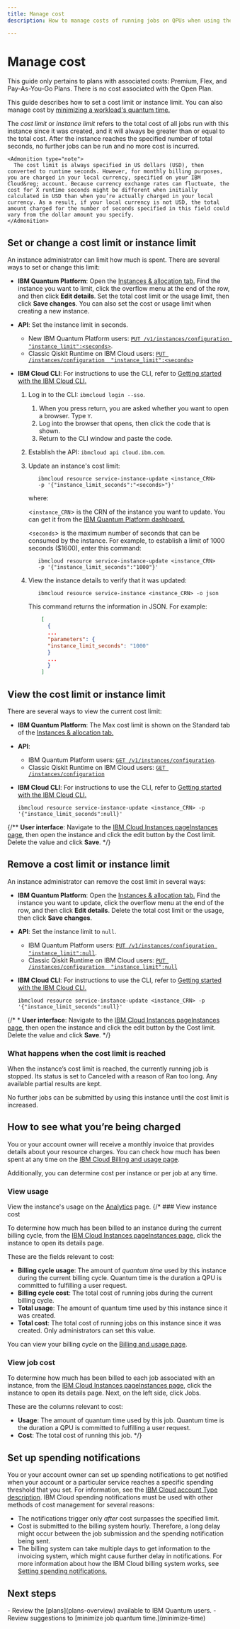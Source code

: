 ```yaml
---
title: Manage cost
description: How to manage costs of running jobs on QPUs when using the Premium, Flex, or Pay-As-You-Go Plan on IBM Quantum Platform.

---
```


# Manage cost

<Admonition type="note" title="The Open Plan is free">
This guide only pertains to plans with associated costs: Premium, Flex, and Pay-As-You-Go Plans. There is no cost associated with the Open Plan.
</Admonition>

This guide describes how to set a cost limit or instance limit.  You can also manage cost by [minimizing a workload's quantum time.](minimize-time)

The _cost limit_ or _instance limit_ refers to the total cost of all jobs run with this instance since it was created, and it will always be greater than or equal to the total cost. After the instance reaches the specified number of total seconds, no further jobs can be run and no more cost is incurred.

    <Admonition type="note">
      The cost limit is always specified in US dollars (USD), then converted to runtime seconds. However, for monthly billing purposes, you are charged in your local currency, specified on your IBM Cloud&reg; account. Because currency exchange rates can fluctuate, the cost for X runtime seconds might be different when initially calculated in USD than when you’re actually charged in your local currency. As a result, if your local currency is not USD, the total amount charged for the number of seconds specified in this field could vary from the dollar amount you specify.
    </Admonition>

<span id="cost-limit"></span>
## Set or change a cost limit or instance limit

An instance administrator can limit how much is spent. There are several ways to set or change this limit:

* **IBM Quantum Platform**: Open the [Instances & allocation tab.](https://quantum.cloud.ibm.com/instances) Find the instance you want to limit, click the overflow menu at the end of the row, and then click **Edit details**. Set the total cost limit or the usage limit, then click **Save changes**.
   <Admonition type="note">
   You can also set the cost or usage limit when creating a new instance.
   </Admonition>

* **API**: Set the instance limit in seconds.
   * New IBM Quantum Platform users: [`PUT /v1/instances/configuration "instance_limit":<seconds>`](/docs/api/qiskit-runtime-rest/tags/instances#tags__instances__operations__replace_instance_data).
   * Classic Qiskit Runtime on IBM Cloud users: [`PUT /instances/configuration  "instance_limit":<seconds>`](https://cloud.ibm.com/apidocs/quantum-computing#replace-instance-data)

* **IBM Cloud CLI**: For instructions to use the CLI, refer to [Getting started with the IBM Cloud CLI.](https://cloud.ibm.com/docs/cli?topic=cli-getting-started)
   1. Log in to the CLI: `ibmcloud login --sso`.
      1. When you press return, you are asked whether you want to open a browser.  Type `Y`.
      2. Log into the browser that opens, then click the code that is shown.
      3. Return to the CLI window and paste the code.
   1. Establish the API: `ibmcloud api cloud.ibm.com`.
   1. Update an instance's cost limit:

      ```cli
         ibmcloud resource service-instance-update <instance_CRN>
         -p '{"instance_limit_seconds":"<seconds>"}'
      ```

      where:

      \<`instance_CRN`\> is the CRN of the instance you want to update. You can get it from the [IBM Quantum Platform dashboard.](https://quantum.cloud.ibm.com)

      \<`seconds`\> is the maximum number of seconds that can be consumed by the instance. For example, to establish a limit of 1000 seconds ($1600), enter this command:

      ```cli
         ibmcloud resource service-instance-update <instance_CRN>
         -p '{"instance_limit_seconds":"1000"}'
      ```

   1. View the instance details to verify that it was updated:

      ```cli
         ibmcloud resource service-instance <instance_CRN> -o json
      ```

      This command returns the information in JSON.  For example:

      ```json
          [
            {
            ...
            "parameters": {
            "instance_limit_seconds": "1000"
            }
            ...
            }
          ]
      ```

## View the cost limit or instance limit

There are several ways to view the current cost limit:

* **IBM Quantum Platform**: The Max cost limit is shown on the Standard tab of the [Instances & allocation tab.](https://quantum.cloud.ibm.com/instances)

* **API**:
   * IBM Quantum Platform users: [`GET /v1/instances/configuration`](/docs/api/qiskit-runtime-rest/tags/instances).
   * Classic Qiskit Runtime on IBM Cloud users: [`GET /instances/configuration`](https://cloud.ibm.com/apidocs/quantum-computing#get-instance)

* **IBM Cloud CLI**: For instructions to use the CLI, refer to [Getting started with the IBM Cloud CLI.](https://cloud.ibm.com/docs/cli?topic=cli-getting-started)

   ```cli
   ibmcloud resource service-instance-update <instance_CRN> -p
   '{"instance_limit_seconds":null}'
   ```

{/** **User interface**: Navigate to the <LegacyContent>[IBM Cloud Instances page](https://cloud.ibm.com/quantum/instances)</LegacyContent><CloudContent>[Instances page](https://quantum.cloud.ibm.com/instances)</CloudContent>, then open the instance and click the edit button by the Cost limit. Delete the value and click **Save**. */}


## Remove a cost limit or instance limit

An instance administrator can remove the cost limit in several ways:

* **IBM Quantum Platform**: Open the [Instances & allocation tab.](https://quantum.cloud.ibm.com/instances) Find the instance you want to update, click the overflow menu at the end of the row, and then click **Edit details**. Delete the total cost limit or the usage, then click **Save changes**.

* **API**: Set the instance limit to `null`.
   * IBM Quantum Platform users: [`PUT /v1/instances/configuration "instance_limit":null`](/docs/api/qiskit-runtime-rest/tags/instances).
   * Classic Qiskit Runtime on IBM Cloud users: [`PUT /instances/configuration  "instance_limit":null`](https://cloud.ibm.com/apidocs/quantum-computing#replace-instance-data)

* **IBM Cloud CLI**: For instructions to use the CLI, refer to [Getting started with the IBM Cloud CLI.](https://cloud.ibm.com/docs/cli?topic=cli-getting-started)

   ```cli
   ibmcloud resource service-instance-update <instance_CRN> -p
   '{"instance_limit_seconds":null}'
   ```

{/* * **User interface**: Navigate to the <LegacyContent>[IBM Cloud Instances page](https://cloud.ibm.com/quantum/instances)</LegacyContent><CloudContent>[Instances page](https://quantum.cloud.ibm.com/instances)</CloudContent>, then open the instance and click the edit button by the Cost limit. Delete the value and click **Save**. */}

### What happens when the cost limit is reached

When the instance’s cost limit is reached, the currently running job is stopped. Its status is set to Canceled with a reason of Ran too long. Any available partial results are kept.

No further jobs can be submitted by using this instance until the cost limit is increased.

## How to see what you’re being charged

You or your account owner will receive a monthly invoice that provides details about your resource charges. You can check how much has been spent at any time on the [IBM Cloud Billing and usage page](https://cloud.ibm.com/billing).

Additionally, you can determine cost per instance or per job at any time.

### View usage

View the instance's usage on the [Analytics](https://quantum.cloud.ibm.com/analytics) page.
{/* ### View instance cost

To determine how much has been billed to an instance during the current billing cycle, from the <LegacyContent>[IBM Cloud Instances page](https://cloud.ibm.com/quantum/instances)</LegacyContent><CloudContent>[Instances page](https://quantum.cloud.ibm.com/instances)</CloudContent>, click the instance to open its details page.

These are the fields relevant to cost:

- **Billing cycle usage**: The amount of _quantum time_ used by this instance during the current billing cycle. Quantum time is the duration a QPU is committed to fulfilling a user request.
- **Billing cycle cost**: The total cost of running jobs during the current billing cycle.
- **Total usage**: The amount of quantum time used by this instance since it was created.
- **Total cost**: The total cost of running jobs on this instance since it was created. Only administrators can set this value.

You can view your billing cycle on the [Billing and usage page](https://cloud.ibm.com/billing).

### View job cost

To determine how much has been billed to each job associated with an instance, from the <LegacyContent>[IBM Cloud Instances page](https://cloud.ibm.com/quantum/instances)</LegacyContent><CloudContent>[Instances page](https://quantum.cloud.ibm.com/instances)</CloudContent>, click the instance to open its details page. Next, on the left side, click Jobs.

These are the columns relevant to cost:

- **Usage**: The amount of quantum time used by this job. Quantum time is the duration a QPU is committed to fulfilling a user request.
- **Cost**: The total cost of running this job.
*/}

## Set up spending notifications

You or your account owner can set up spending notifications to get notified when your account or a particular service reaches a specific spending threshold that you set. For information, see the [IBM Cloud account Type description](https://cloud.ibm.com/docs/account?topic=account-accounts). IBM Cloud spending notifications must be used with other methods of cost management for several reasons:

*   The notifications trigger only *after* cost surpasses the specified limit.
*   Cost is submitted to the billing system hourly. Therefore, a long delay might occur between the job submission and the spending notification being sent.
*   The billing system can take multiple days to get information to the invoicing system, which might cause further delay in notifications. For more information about how the IBM Cloud billing system works, see [Setting spending notifications.](https://cloud.ibm.com/docs/billing-usage?topic=billing-usage-spending)

## Next steps

<Admonition type="tip" title="Recommendations">
    - Review the [plans](plans-overview) available to IBM Quantum users.
    - Review suggestions to [minimize job quantum time.](minimize-time)
</Admonition>
